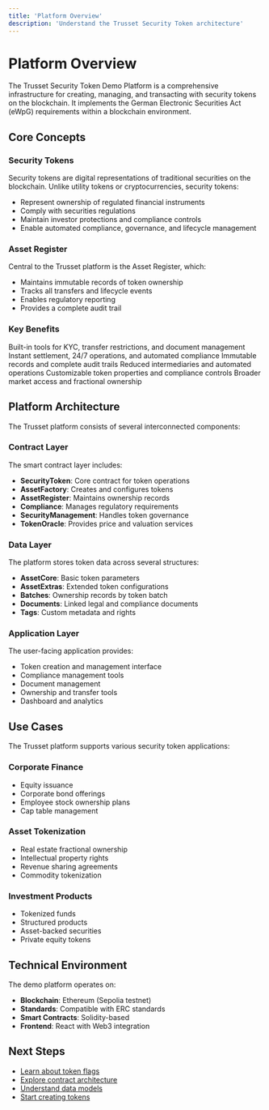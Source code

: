 ```yaml
---
title: 'Platform Overview'
description: 'Understand the Trusset Security Token architecture'
---
```


# Platform Overview

The Trusset Security Token Demo Platform is a comprehensive infrastructure for creating, managing, and transacting with security tokens on the blockchain. It implements the German Electronic Securities Act (eWpG) requirements within a blockchain environment.

## Core Concepts

### Security Tokens

Security tokens are digital representations of traditional securities on the blockchain. Unlike utility tokens or cryptocurrencies, security tokens:

- Represent ownership of regulated financial instruments
- Comply with securities regulations
- Maintain investor protections and compliance controls
- Enable automated compliance, governance, and lifecycle management

### Asset Register

Central to the Trusset platform is the Asset Register, which:

- Maintains immutable records of token ownership
- Tracks all transfers and lifecycle events
- Enables regulatory reporting
- Provides a complete audit trail

### Key Benefits

<CardGroup cols={2}>
  <Card title="Regulatory Compliance" icon="shield-check">
    Built-in tools for KYC, transfer restrictions, and document management
  </Card>
  
  <Card title="Efficiency" icon="bolt">
    Instant settlement, 24/7 operations, and automated compliance
  </Card>
  
  <Card title="Transparency" icon="eye">
    Immutable records and complete audit trails
  </Card>
  
  <Card title="Cost Reduction" icon="chart-line-down">
    Reduced intermediaries and automated operations
  </Card>
  
  <Card title="Flexibility" icon="sliders">
    Customizable token properties and compliance controls
  </Card>
  
  <Card title="Enhanced Liquidity" icon="water">
    Broader market access and fractional ownership
  </Card>
</CardGroup>

## Platform Architecture

The Trusset platform consists of several interconnected components:

### Contract Layer

The smart contract layer includes:

- **SecurityToken**: Core contract for token operations
- **AssetFactory**: Creates and configures tokens
- **AssetRegister**: Maintains ownership records
- **Compliance**: Manages regulatory requirements
- **SecurityManagement**: Handles token governance
- **TokenOracle**: Provides price and valuation services

### Data Layer

The platform stores token data across several structures:

- **AssetCore**: Basic token parameters
- **AssetExtras**: Extended token configurations
- **Batches**: Ownership records by token batch
- **Documents**: Linked legal and compliance documents
- **Tags**: Custom metadata and rights

### Application Layer

The user-facing application provides:

- Token creation and management interface
- Compliance management tools
- Document management
- Ownership and transfer tools
- Dashboard and analytics

## Use Cases

The Trusset platform supports various security token applications:

### Corporate Finance

- Equity issuance
- Corporate bond offerings
- Employee stock ownership plans
- Cap table management

### Asset Tokenization

- Real estate fractional ownership
- Intellectual property rights
- Revenue sharing agreements
- Commodity tokenization

### Investment Products

- Tokenized funds
- Structured products
- Asset-backed securities
- Private equity tokens

## Technical Environment

The demo platform operates on:

- **Blockchain**: Ethereum (Sepolia testnet)
- **Standards**: Compatible with ERC standards
- **Smart Contracts**: Solidity-based
- **Frontend**: React with Web3 integration

## Next Steps

- [Learn about token flags](/learn/token-flags)
- [Explore contract architecture](/learn/contract-architecture)
- [Understand data models](/learn/data-models)
- [Start creating tokens](/guides/creating-tokens)